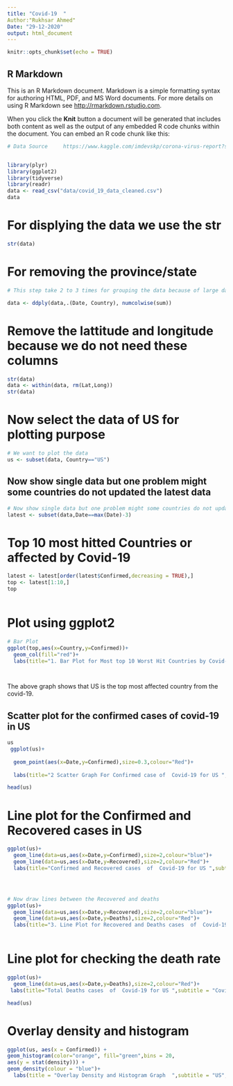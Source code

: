 ```yaml
---
title: "Covid-19  "
Author:"Rukhsar Ahmed"
Date: "29-12-2020" 
output: html_document
---
```


```r
knitr::opts_chunk$set(echo = TRUE)
```

## R Markdown

This is an R Markdown document. Markdown is a simple formatting syntax for authoring HTML, PDF, and MS Word documents. For more details on using R Markdown see <http://rmarkdown.rstudio.com>.

When you click the **Knit** button a document will be generated that includes both content as well as the output of any embedded R code chunks within the document. You can embed an R code chunk like this:

```r
# Data Source     https://www.kaggle.com/imdevskp/corona-virus-report?select=covid_19_clean_complete.csv


library(plyr)
library(ggplot2)
library(tidyverse)
library(readr)
data <- read_csv("data/covid_19_data_cleaned.csv")
data
```


# For displying the data we use the str
```r
str(data)
```
# For removing the province/state
```r
# This step take 2 to 3 times for grouping the data because of large data set.

data <- ddply(data,.(Date, Country), numcolwise(sum))
```

# Remove the lattitude and longitude because we do not need these columns
```r
str(data)
data <- within(data, rm(Lat,Long))
str(data)
```

# Now select the data of US for plotting purpose
```r
# We want to plot the data
us <- subset(data, Country=="US")
```

## Now show single data but one problem might some countries do not updated the latest data
```r
# Now show single data but one problem might some countries do not updated the latest data
latest <- subset(data,Date==max(Date)-3)


```
# Top 10 most hitted Countries or affected by Covid-19

```r


latest <- latest[order(latest$Confirmed,decreasing = TRUE),]
top <- latest[1:10,]
top



```




# Plot using ggplot2

```r
# Bar Plot
ggplot(top,aes(x=Country,y=Confirmed))+
  geom_col(fill="red")+
  labs(title="1. Bar Plot for Most top 10 Worst Hit Countries by Covid-19 for 2020 year",subtitle = "Covid-19 Dataset",caption = "Rukhsar Ahmed")




```
The above graph shows that US is the top most affected country from the covid-19.

## Scatter plot for the confirmed cases of covid-19 in US
```r
us
 ggplot(us)+
  
  geom_point(aes(x=Date,y=Confirmed),size=0.3,colour="Red")+
 
  labs(title="2 Scatter Graph For Confirmed case of  Covid-19 for US ",subtitle = "Covid-19 Cases",caption = "Rukhsar Ahmed")
```


```r
head(us)


```
# Line plot for the Confirmed and Recovered cases in US
```r

 
ggplot(us)+
  geom_line(data=us,aes(x=Date,y=Confirmed),size=2,colour="blue")+
  geom_line(data=us,aes(x=Date,y=Recovered),size=2,colour="Red")+
  labs(title="Confirmed and Recovered cases  of  Covid-19 for US ",subtitle = "Covid-19 Cases",caption = "Rukhsar Ahmed")




# Now draw lines between the Recovered and deaths
ggplot(us)+
  geom_line(data=us,aes(x=Date,y=Recovered),size=2,colour="blue")+
  geom_line(data=us,aes(x=Date,y=Deaths),size=2,colour="Red")+
  labs(title="3. Line Plot for Recovered and Deaths cases  of  Covid-19 for US ",subtitle = "Covid-19 Cases",caption = "Rukhsar Ahmed")



```
# Line plot for checking the death rate 

```r
ggplot(us)+
  geom_line(data=us,aes(x=Date,y=Deaths),size=2,colour="Red")+
 labs(title="Total Deaths cases  of  Covid-19 for US ",subtitle = "Covid-19 Cases",caption = "Rukhsar Ahmed")
```


```r
head(us)
```

# Overlay density and histogram
```r
ggplot(us, aes(x = Confirmed)) +
geom_histogram(color="orange", fill="green",bins = 20,
aes(y = stat(density))) +
geom_density(colour = "blue")+
  labs(title = "Overlay Density and Histogram Graph  ",subtitle = "US",caption = "Rukhsar Ahmed")

```